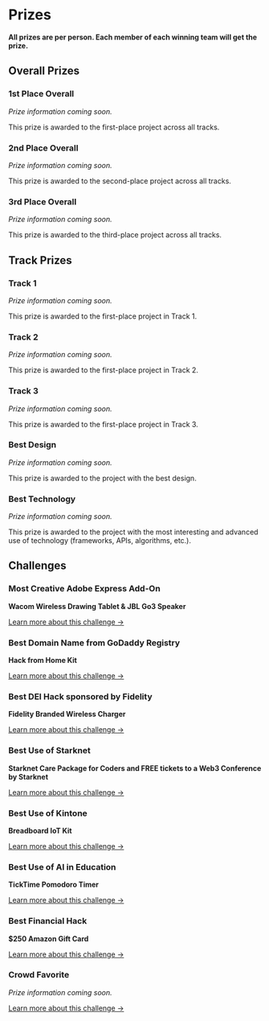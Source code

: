 
# Prizes

**All prizes are per person. Each member of each winning team will get the prize.**

## Overall Prizes

### 1st Place Overall

_Prize information coming soon._

This prize is awarded to the first-place project across all tracks.

### 2nd Place Overall

_Prize information coming soon._

This prize is awarded to the second-place project across all tracks.

### 3rd Place Overall

_Prize information coming soon._

This prize is awarded to the third-place project across all tracks.

## Track Prizes

### Track 1

_Prize information coming soon._

This prize is awarded to the first-place project in Track 1.

### Track 2

_Prize information coming soon._

This prize is awarded to the first-place project in Track 2.

### Track 3

_Prize information coming soon._

This prize is awarded to the first-place project in Track 3.

### Best Design

_Prize information coming soon._

This prize is awarded to the project with the best design.

### Best Technology

_Prize information coming soon._

This prize is awarded to the project with the most interesting and advanced use of technology (frameworks, APIs, algorithms, etc.).

## Challenges

### Most Creative Adobe Express Add-On

**Wacom Wireless Drawing Tablet & JBL Go3 Speaker**

[Learn more about this challenge →](/project-guidelines/tracks-and-challenges/#most-creative-adobe-express-add-on)

### Best Domain Name from GoDaddy Registry

**Hack from Home Kit**

[Learn more about this challenge →](/project-guidelines/tracks-and-challenges/#best-domain-name-from-godaddy-registry)

### Best DEI Hack sponsored by Fidelity

**Fidelity Branded Wireless Charger**

[Learn more about this challenge →](/project-guidelines/tracks-and-challenges/#best-dei-hack-sponsored-by-fidelity)

### Best Use of Starknet

**Starknet Care Package for Coders and FREE tickets to a Web3 Conference by Starknet**

[Learn more about this challenge →](/project-guidelines/tracks-and-challenges/#best-use-of-starknet)

### Best Use of Kintone

**Breadboard IoT Kit**

[Learn more about this challenge →](/project-guidelines/tracks-and-challenges/#best-use-of-kintone)

### Best Use of AI in Education

**TickTime Pomodoro Timer**

[Learn more about this challenge →](/project-guidelines/tracks-and-challenges/#best-use-of-ai-in-education)

### Best Financial Hack

**$250 Amazon Gift Card**

[Learn more about this challenge →](/project-guidelines/tracks-and-challenges/#best-financial-hack)

### Crowd Favorite

_Prize information coming soon._

[Learn more about this challenge →](/project-guidelines/tracks-and-challenges/#crowd-favorite)
